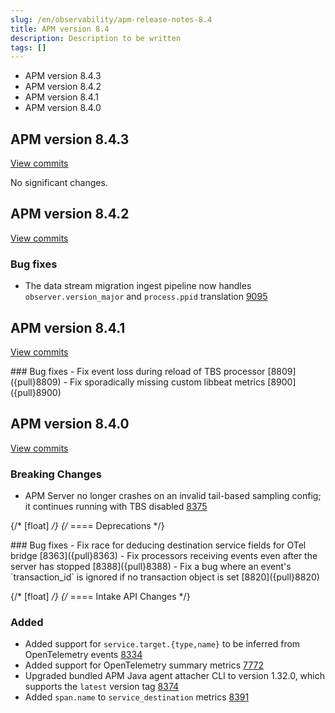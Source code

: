 ```yaml
---
slug: /en/observability/apm-release-notes-8.4
title: APM version 8.4
description: Description to be written
tags: []
---
```


<div id="apm-release-notes-8.4"></div>

* <DocLink slug="/en/observability/apm-release-notes-8.4" section="apm-version-843">APM version 8.4.3</DocLink>
* <DocLink slug="/en/observability/apm-release-notes-8.4" section="apm-version-842">APM version 8.4.2</DocLink>
* <DocLink slug="/en/observability/apm-release-notes-8.4" section="apm-version-841">APM version 8.4.1</DocLink>
* <DocLink slug="/en/observability/apm-release-notes-8.4" section="apm-version-840">APM version 8.4.0</DocLink>

<div id="apm-release-notes-8.4.3"></div>

## APM version 8.4.3

[View commits](https://github.com/elastic/apm-server/compare/v8.4.2\...v8.4.3)

No significant changes.

<div id="apm-release-notes-8.4.2"></div>

## APM version 8.4.2

[View commits](https://github.com/elastic/apm-server/compare/v8.4.1\...v8.4.2)

<div id="bug_fixes"></div>

### Bug fixes
- The data stream migration ingest pipeline now handles `observer.version_major` and `process.ppid` translation [9095]({pull}9095)

<div id="apm-release-notes-8.4.1"></div>

## APM version 8.4.1

[View commits](https://github.com/elastic/apm-server/compare/v8.4.0\...v8.4.1)

<div id="bug_fixes"></div>
### Bug fixes
- Fix event loss during reload of TBS processor [8809]({pull}8809)
- Fix sporadically missing custom libbeat metrics [8900]({pull}8900)

<div id="apm-release-notes-8.4.0"></div>

## APM version 8.4.0

[View commits](https://github.com/elastic/apm-server/compare/v8.3.3\...v8.4.0)

<div id="breaking_changes"></div>

### Breaking Changes
- APM Server no longer crashes on an invalid tail-based sampling config; it
  continues running with TBS disabled [8375]({pull}8375)

{/* [float] */}
{/* ==== Deprecations */}

<div id="bug_fixes"></div>
### Bug fixes
- Fix race for deducing destination service fields for OTel bridge [8363]({pull}8363)
- Fix processors receiving events even after the server has stopped [8388]({pull}8388)
- Fix a bug where an event's `transaction_id` is ignored if no transaction object is set [8820]({pull}8820)

{/* [float] */}
{/* ==== Intake API Changes */}

<div id="added"></div>

### Added
- Added support for `service.target.{type,name}` to be inferred from OpenTelemetry events [8334]({pull}8334)
- Added support for OpenTelemetry summary metrics [7772]({pull}7772)
- Upgraded bundled APM Java agent attacher CLI to version 1.32.0, which supports the `latest` version tag [8374]({pull}8374)
- Added `span.name` to `service_destination` metrics [8391]({pull}8391)
